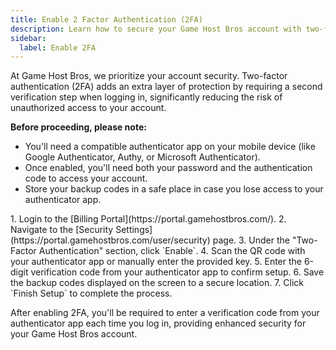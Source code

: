 ```yaml
---
title: Enable 2 Factor Authentication (2FA)
description: Learn how to secure your Game Host Bros account with two-factor authentication.
sidebar:
  label: Enable 2FA
---
```


At Game Host Bros, we prioritize your account security. Two-factor authentication (2FA) adds an extra layer of protection by requiring a second verification step when logging in, significantly reducing the risk of unauthorized access to your account.

**Before proceeding, please note:**
- You'll need a compatible authenticator app on your mobile device (like Google Authenticator, Authy, or Microsoft Authenticator).
- Once enabled, you'll need both your password and the authentication code to access your account.
- Store your backup codes in a safe place in case you lose access to your authenticator app.

<Steps>
1. Login to the [Billing Portal](https://portal.gamehostbros.com/).
2. Navigate to the [Security Settings](https://portal.gamehostbros.com/user/security) page.
3. Under the "Two-Factor Authentication" section, click `Enable`.
4. Scan the QR code with your authenticator app or manually enter the provided key.
5. Enter the 6-digit verification code from your authenticator app to confirm setup.
6. Save the backup codes displayed on the screen to a secure location.
7. Click `Finish Setup` to complete the process.
</Steps>

After enabling 2FA, you'll be required to enter a verification code from your authenticator app each time you log in, providing enhanced security for your Game Host Bros account.